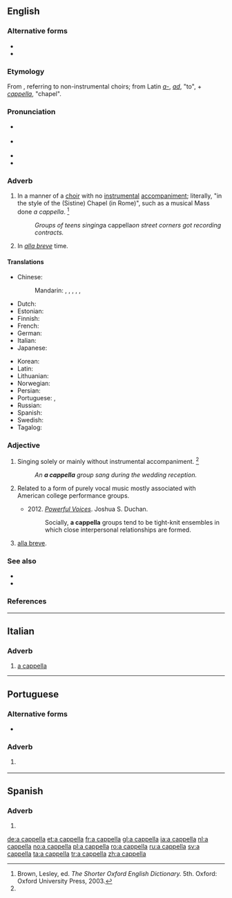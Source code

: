 ==English==
{{wikipedia}}

===Alternative forms===
* {{l|en|a capella}}
* {{l|en|acapella}}

===Etymology===
From {{etyl|it|en}} {{m|it|[[alla]] [[cappella]]||in the manner of the [Sistine] chapel}}, referring to non-instrumental choirs; from Latin ''[[a-]]'', ''[[ad]]'', "to", + ''[[cappella]]'', "chapel".

===Pronunciation===
* {{a|UK}} {{IPA|/ˌæ.kəˈpɛl.ə/|/ˌæ.kæˈpɛl.ə/|lang=en}}
* {{a|US}} {{IPA|/ˌɑ kə.ˈpɛl.ə/|lang=en}}
* {{rhymes|ɛlə|lang=en}}
* {{audio|En-us-a_cappella.ogg|Audio (US)|lang=en}}

===Adverb===
{{en-adv|head=[[a]] [[cappella]]|-}}

# {{label|en|music}} In a manner of a [[choir]] with no [[instrumental]] [[accompaniment]]; literally, "in the style of the (Sistine) Chapel (in Rome)", such as a musical Mass done ''a cappella''. {{defdate|First attested in the late 19th century.}}<ref name=SOED>Brown, Lesley, ed. ''The Shorter Oxford English Dictionary.'' 5th. Oxford: Oxford University Press, 2003.</ref>
#: ''Groups of teens singing ''a cappella'' on street corners got recording contracts.''
# {{label|en|obsolete|music}} In ''[[alla breve]]'' time.

====Translations====
{{trans-top|performed by a choir with no instrumental accompaniment}}
* Chinese:
*: Mandarin: {{t|cmn|無伴奏|sc=Hani}}, {{t|cmn|无伴奏|tr=wúbànzòu|sc=Hani}}, {{t-check|cmn|無伴奏清唱|sc=Hani}}, {{t-check|cmn|无伴奏清唱}}, {{t-check|cmn|阿卡貝拉|sc=Hani}}, {{t-check|cmn|阿卡贝拉|sc=Hani}}
* Dutch: {{t+|nl|a capella}}
* Estonian: {{t+|et|a cappella}}
* Finnish: {{t|fi|a cappella}}
* French: {{t+|fr|a cappella}}
* German: {{t+|de|a cappella}}
* Italian: {{t|it|a cappella}}
* Japanese: {{t|ja|アカペラに|tr=akapera ni}}
{{trans-mid}}
* Korean: {{t|ko|[[반주]] [[없게]]|sc=Hang}}
* Latin: {{t|la|ad sacellum}}
* Lithuanian: {{t|lt|kapela}}
* Norwegian: {{t+|no|a cappella}}
* Persian: {{t|fa|بی‌ساز|tr=bi-sâz|sc=fa-Arab}}
* Portuguese: {{t|pt|a cappella}}, {{t+|pt|a capela}}
* Russian: {{t+|ru|а капе́лла|tr=a kapɛ́lla}}
* Spanish: {{t|es|a cappella}}
* Swedish: {{t+|sv|a cappella}}
* Tagalog: {{t|tl|sayil}}
{{trans-bottom}}

{{trans-top|a time indication, equivalent to alla breve}}
{{trans-mid}}
{{trans-bottom}}

===Adjective===
{{en-adj|-}}

# {{label|en|music}} Singing solely or mainly without instrumental accompaniment. {{defdate|First attested in the late 19th century.}}<ref name=SOED/>
#: ''An '''a cappella''' group sang during the wedding reception.''
# {{label|en|music|US}} Related to a form of purely vocal music mostly associated with American college performance groups.
#* 2012. [https://books.google.com/books?id=kLC0VxIKy8sC&pg=PA2&dq=%22a+cappella%22+united+states+collegiate&hl=en&sa=X&ei=8RCiVcmELYvq-QGWzbuICw&ved=0CDoQ6AEwBQ#v=onepage&q=%22a%20cappella%22%20united%20states%20collegiate&f=false ''Powerful Voices'']. Joshua S. Duchan.
#*: Socially, '''a cappella''' groups tend to be tight-knit ensembles in which close interpersonal relationships are formed.
# {{label|en|obsolete|music}} [[alla breve]].

===See also===
* {{l|en|cappella}}
* {{l|en|chapel}}

===References===
<references/>

----

==Italian==

===Adverb===
{{it-adv}}

# {{lb|it|music}} [[#English|a cappella]]

----

==Portuguese==

===Alternative forms===
* {{l|pt|a capela}}

===Adverb===
{{pt-adv|-}}

# {{lb|pt|music}} {{l|en|a cappella}} {{gloss|performed by a choir with no instrumental accompaniment}}

----

==Spanish==

===Adverb===
{{es-adv}}

# {{l|en|a cappella}}

[[de:a cappella]]
[[et:a cappella]]
[[fr:a cappella]]
[[gl:a cappella]]
[[ia:a cappella]]
[[nl:a cappella]]
[[no:a cappella]]
[[pl:a cappella]]
[[ro:a cappella]]
[[ru:a cappella]]
[[sv:a cappella]]
[[ta:a cappella]]
[[tr:a cappella]]
[[zh:a cappella]]